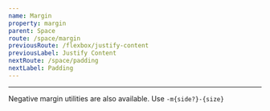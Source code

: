 ```yaml
---
name: Margin
property: margin
parent: Space
route: /space/margin
previousRoute: /flexbox/justify-content
previousLabel: Justify Content
nextRoute: /space/padding
nextLabel: Padding
---
```


<UtilityInfo pattern="m{side?}-{size}" themeProperty="margin" />

---

<Grid minWidth="120px">
  <InfoBox caption="All" pattern="m-{size}">
    <Box className="bg-gray-300 rounded border border-gray-300">
      <Box
        className={`h-8 px-2 bg-white rounded border-gray-400 border-4 m-4`}
      />
    </Box>
  </InfoBox>
  <InfoBox caption="Horizontal" pattern="mx-{size}">
    <Box className="bg-gray-300 rounded border border-gray-300">
      <Box
        className={`h-8 px-2 bg-white rounded border-gray-400 border-4 mx-4`}
      />
    </Box>
  </InfoBox>
  <InfoBox caption="Vertical" pattern="my-{size}">
    <Box className="bg-gray-300 rounded border border-gray-300">
      <Box
        className={`h-8 px-2 bg-white rounded border-gray-400 border-4 my-4`}
      />
    </Box>
  </InfoBox>
  <InfoBox caption="Top" pattern="mt-{size}">
    <Box className="bg-gray-300 rounded border border-gray-300">
      <Box
        className={`h-8 px-2 bg-white rounded border-gray-400 border-4 mt-4`}
      />
    </Box>
  </InfoBox>
  <InfoBox caption="Right" pattern="mr-{size}">
    <Box className="bg-gray-300 rounded border border-gray-300">
      <Box
        className={`h-8 px-2 bg-white rounded border-gray-400 border-4 mr-4`}
      />
    </Box>
  </InfoBox>
  <InfoBox caption="Bottom" pattern="mb-{size}">
    <Box className="bg-gray-300 rounded border border-gray-300">
      <Box
        className={`h-8 px-2 bg-white rounded border-gray-400 border-4 mb-4`}
      />
    </Box>
  </InfoBox>
  <InfoBox caption="Left" pattern="ml-{size}">
    <Box className="bg-gray-300 rounded border border-gray-300">
      <Box
        className={`h-8 px-2 bg-white rounded border-gray-400 border-4 ml-4`}
      />
    </Box>
  </InfoBox>
</Grid>

Negative margin utilities are also available. Use `-m{side?}-{size}`
